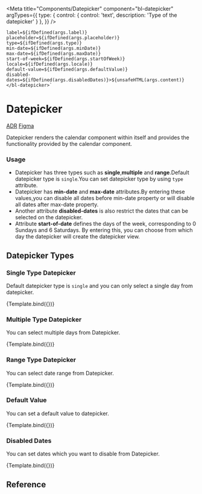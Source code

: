 
<Meta
  title="Components/Datepicker"
  component="bl-datepicker"
  argTypes={{
    type: {
      control: {
        control: 'text',
        description: 'Type of the datepicker'
      }
    },
  }}
/>

    label=${ifDefined(args.label)}
    placeholder=${ifDefined(args.placeholder)}
    type=${ifDefined(args.type)}
    min-date=${ifDefined(args.minDate)}
    max-date=${ifDefined(args.maxDate)}
    start-of-week=${ifDefined(args.startOfWeek)}
    locale=${ifDefined(args.locale)}
    default-value=${ifDefined(args.defaultValue)}
    disabled-dates=${ifDefined(args.disabledDates)}>${unsafeHTML(args.content)}</bl-datepicker>`




# Datepicker

<bl-badge icon="document">[ADR](https://github.com/Trendyol/baklava/issues/894)</bl-badge>
<bl-badge icon="puzzle">[Figma](https://www.figma.com/file/RrcLH0mWpIUy4vwuTlDeKN/Baklava-Design-Guide?type=design&node-id=1412-8914&mode=design&t=b0kU7tBfJQFvz2at-0)</bl-badge>

Datepicker renders the calendar component within itself and provides the functionality provided by the calendar component.

### Usage

* Datepicker has three types such as **single**,**multiple** and **range**.Default datepicker type is `single`.You can set datepicker type by using `type` attribute.
* Datepicker has **min-date** and **max-date** attributes.By entering these values,you can disable all dates before min-date property or will disable all dates after max-date property.
* Another attribute **disabled-dates** is also restrict the dates that can be selected on the datepicker.
* Attribute **start-of-date** defines the days of the week, corresponding to 0 Sundays and 6 Saturdays. By entering this, you can choose from which day the datepicker will create the datepicker view.


## Datepicker Types

### Single Type Datepicker

Default datepicker type is `single` and you can only select a single day from datepicker.

<Canvas>
  <Story name="Single Type Datepicker" args={{ type: 'single',label:'Single Datepicker',placeholder:'Select a date'}}>
    {Template.bind({})}
  </Story>
</Canvas>

### Multiple Type Datepicker

You can select multiple days from Datepicker.

<Canvas>
  <Story name="Multiple Type Datepicker" args={{ type: 'multiple',label:'Multiple Datepicker',placeholder:'Select multiple dates',disabledDates:`["${new Date(new Date().getFullYear(),new Date().getMonth(),new Date().getDate()+2)}"]`}}>
    {Template.bind({})}
  </Story>
</Canvas>

### Range Type Datepicker

You can select date range from Datepicker.

<Canvas>
  <Story name="Range Type Datepicker" args={{ type: 'range',label:'Range Datepicker',placeholder:'Select date range' }}>
    {Template.bind({})}
  </Story>
</Canvas>

### Default Value

You can set a default value to datepicker.

<Canvas>
  <Story name="Default Value" args={{ type: 'single',label:'Single Datepicker',placeholder:'Set default value',defaultValue:new Date(new Date().getFullYear(),new Date().getMonth(),new Date().getDate()+2)}}>
    {Template.bind({})}
  </Story>
</Canvas>

### Disabled Dates

You can set dates which you want to disable from Datepicker.

<Canvas>
  <Story name="Disabled Dates" args={{type: 'multiple',label:'Multiple Datepicker',placeholder:'Set disabled dates',disabledDates:`["${new Date(new Date().getFullYear(),new Date().getMonth(),new Date().getDate()+2)}"]`}}>
    {Template.bind({})}
  </Story>
</Canvas>

## Reference

<ArgsTable of="bl-datepicker" />

